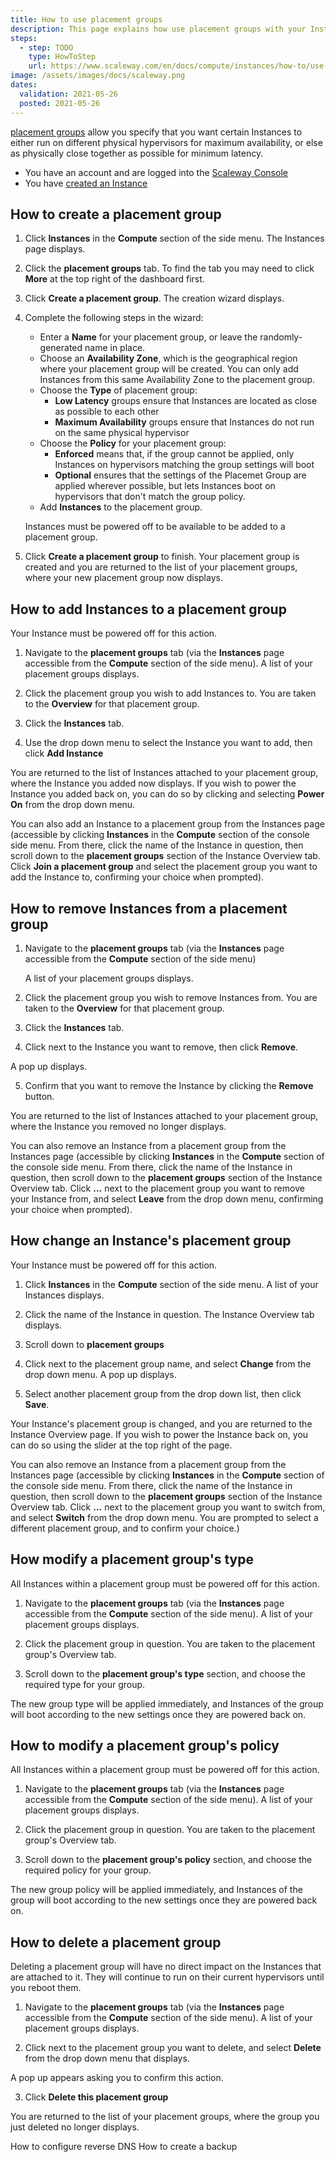 ```yaml
---
title: How to use placement groups
description: This page explains how use placement groups with your Instances
steps:
  - step: TODO
    type: HowToStep
    url: https://www.scaleway.com/en/docs/compute/instances/how-to/use-placement-groups
image: /assets/images/docs/scaleway.png
dates:
  validation: 2021-05-26
  posted: 2021-05-26
---
```


[placement groups](/compute/instances/concepts#placement-groups) allow you specify that you want certain Instances to either run on different physical hypervisors for maximum availability, or else as physically close together as possible for minimum latency.

<Message type="requirement">

  - You have an account and are logged into the [Scaleway Console](https://console.scaleway.com)
  - You have [created an Instance](/compute/instances/how-to/create-an-instance)

</Message>

## How to create a placement group

1. Click **Instances** in the **Compute** section of the side menu. The Instances page displays.

    <Lightbox src="scaleway-placement-groups-more.png" alt=""/>

2. Click the **placement groups** tab. To find the tab you may need to click **More**  at the top right of the dashboard first.

    <Lightbox src="scaleway-placement-groups-create.png" alt=""/>

3. Click **Create a placement group**. The creation wizard displays.

4. Complete the following steps in the wizard: 

    - Enter a **Name** for your placement group, or leave the randomly-generated name in place. 
    - Choose an **Availability Zone**, which is the geographical region where your placement group will be created. You can only add Instances from this  same Availability Zone to the placement group.
    - Choose the **Type** of placement group:
      - **Low Latency** groups ensure that Instances are located as close as possible to each other
      - **Maximum Availability** groups ensure that Instances do not run on the same physical hypervisor 
    - Choose the **Policy** for your placement group:
      - **Enforced** means that, if the group cannot be applied, only Instances on hypervisors matching the group settings will boot
      - **Optional** ensures that the settings of the Placemet Group are applied wherever possible, but lets Instances boot on hypervisors that don't match the group policy.
    - Add **Instances** to the placement group. 

    <Message type="important">

    Instances must be powered off to be available to be added to a placement group.

    </Message>

5. Click **Create a placement group** to finish. Your placement group is created and you are returned to the list of your placement groups, where your new placement group now displays.

## How to add Instances to a placement group

<Message type="important">

  Your Instance must be powered off for this action.

</Message>

1. Navigate to the **placement groups** tab (via the **Instances** page accessible from the **Compute** section of the side menu). A list of your placement groups displays.

2. Click the placement group you wish to add Instances to. You are taken to the **Overview** for that placement group.

3. Click the **Instances** tab.

  <Lightbox src="scaleway-placement-grp-add-instance.png" alt=""/>

4. Use the drop down menu to select the Instance you want to add, then click **Add Instance**

You are returned to the list of Instances attached to your placement group, where the Instance you added now displays. If you wish to power the Instance you added back on, you can do so by clicking <Icon name="more" /> and selecting **Power On** from the drop down menu.

  <Message type="tip">

  You can also add an Instance to a placement group from the Instances page (accessible by clicking **Instances** in the **Compute** section of the console side menu. From there, click the name of the Instance in question, then scroll down to the **placement groups** section of the Instance Overview tab. Click **Join a placement group** and select the placement group you want to add the Instance to, confirming your choice when prompted).

  </Message>

## How to remove Instances from a placement group

1. Navigate to the **placement groups** tab (via the **Instances** page accessible from the **Compute** section of the side menu)

    A list of your placement groups displays.

2. Click the placement group you wish to remove Instances from. You are taken to the **Overview** for that placement group.

3. Click the **Instances** tab.

  <Lightbox src="scaleway-placement-grp-remove-instance.png" alt=""/>

4. Click <Icon name="more" /> next to the Instance you want to remove, then click **Remove**. 

  <Lightbox src="scaleway-placement-grp-remove-instance.png" alt=""/>
    
  A pop up displays.

5. Confirm that you want to remove the Instance by clicking the **Remove** button.

You are returned to the list of Instances attached to your placement group, where the Instance you removed no longer displays.

<Message type="tip">

  You can also remove an Instance from a placement group from the Instances page (accessible by clicking **Instances** in the **Compute** section of the console side menu. From there, click the name of the Instance in question, then scroll down to the **placement groups** section of the Instance Overview tab. Click **...** next to the placement group you want to remove your Instance from, and select **Leave** from the drop down menu, confirming your choice when prompted).

</Message>

## How change an Instance's placement group

<Message type="important">

Your Instance must be powered off for this action.

</Message>

1. Click **Instances** in the **Compute** section of the side menu. A list of your Instances displays.

2. Click the name of the Instance in question. The Instance Overview tab displays.

3. Scroll down to **placement groups**

    <Lightbox src="scaleway-change-placement-group.png" alt=""/>

4. Click <Icon name="more" /> next to the placement group name, and select **Change** from the drop down menu. A pop up displays.

5. Select another placement group from the drop down list, then click **Save**.

Your Instance's placement group is changed, and you are returned to the Instance Overview page. If you wish to power the Instance back on, you can do so using the slider at the top right of the page.

<Message type="tip">

  You can also remove an Instance from a placement group from the Instances page (accessible by clicking **Instances** in the **Compute** section of the console side menu. From there, click the name of the Instance in question, then scroll down to the **placement groups** section of the Instance Overview tab. Click **...** next to the placement group you want to switch from, and select **Switch** from the drop down menu. You are prompted to select a different placement group, and to confirm your choice.)

</Message>

## How modify a placement group's type

<Message type="important">

  All Instances within a placement group must be powered off for this action.

</Message>

1. Navigate to the **placement groups** tab (via the **Instances** page accessible from the **Compute** section of the side menu). A list of your placement groups displays.

2. Click the placement group in question. You are taken to the placement group's Overview tab.

3. Scroll down to the **placement group's type** section, and choose the required type for your group.

    <Lightbox src="scaleway-change-placementgroup-type.png" alt=""/>

The new group type will be applied immediately, and Instances of the group will boot according to the new settings once they are powered back on.

## How to modify a placement group's policy

<Message type="important">

All Instances within a placement group must be powered off for this action.

</Message>

1. Navigate to the **placement groups** tab (via the **Instances** page accessible from the **Compute** section of the side menu). A list of your placement groups displays.

2. Click the placement group in question. You are taken to the placement group's Overview tab.

3. Scroll down to the **placement group's policy** section, and choose the required policy for your group.

  <Lightbox src="scaleway-change-placementgroup-policy.png" alt=""/>

The new group policy will be applied immediately, and Instances of the group will boot according to the new settings once they are powered back on.

## How to delete a placement group

Deleting a placement group will have no direct impact on the Instances that are attached to it. They will continue to run on their current hypervisors until you reboot them.

1. Navigate to the **placement groups** tab (via the **Instances** page accessible from the **Compute** section of the side menu). A  list of your placement groups displays.

2. Click <Icon name="more" /> next to the placement group you want to delete, and select **Delete** from the drop down menu that displays.

  <Lightbox src="scaleway-delete-placement-group.png" alt=""/>
    
  A pop up appears asking you to confirm this action.

3. Click **Delete this placement group**

You are returned to the list of your placement groups, where the group you just deleted no longer displays.

<Navigation title="See Also">
  <PreviousButton to="/compute/instances/how-to/configure-reverse-dns/">How to configure reverse DNS</PreviousButton>
  <NextButton to="/compute/instances/how-to/create-a-backup/">How to create a backup</NextButton>
</Navigation>
